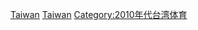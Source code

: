 {{Portal|台灣|體育}}
{{Year by category
|m=2
|c=0
|d=1
|y=4
|cat=台灣體育
|sortkey=Sport
|parent=21世纪各年台湾体育
|subcat=2014年台灣
}}

[[Category:2014年各國體育|Taiwan]]
[[Category:2014年亞洲體育|Taiwan]]
[[Category:2010年代台湾体育|Category:2010年代台湾体育]]